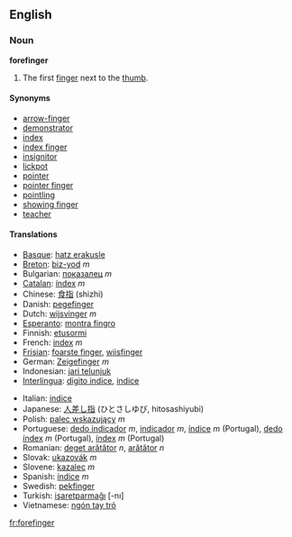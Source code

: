 ==English==
===Noun===
'''forefinger'''
#The first [[finger]] next to the [[thumb]].

====Synonyms====
*[[arrow-finger]]
*[[demonstrator]]
*[[index]]
*[[index finger]]
*[[insignitor]]
*[[lickpot]]
*[[pointer]]
*[[pointer finger]]
*[[pointling]]
*[[showing finger]]
*[[teacher]]

====Translations====
{{top}}
*[[Basque]]: [[hatz erakusle]]
*[[Breton]]: [[biz-yod]] ''m''
*Bulgarian: [[показалец]] ''m''
*[[Catalan]]: [[índex]] ''m''
*Chinese: [[食指]] (shizhi)
*Danish: [[pegefinger]]
*Dutch: [[wijsvinger]] ''m''
*[[Esperanto]]: [[montra fingro]]
*Finnish: [[etusormi]]
*French: [[index]] ''m''
*[[Frisian]]: [[foarste finger]], [[wiisfinger]]
*German: [[Zeigefinger]] ''m''
*Indonesian: [[jari telunjuk]]
*[[Interlingua]]: [[digito indice]], [[indice]]
{{mid}}
*Italian: [[indice]]
*Japanese: [[人差し指]] (ひとさしゆび, hitosashiyubi)
*Polish: [[palec wskazujący]] ''m''
*Portuguese: [[dedo indicador]] ''m'', [[indicador]] ''m'', [[índice]] ''m'' (Portugal), [[dedo índex]] ''m'' (Portugal), [[índex]] ''m'' (Portugal)
*Romanian: [[deget arătător]] ''n'', [[arătător]] ''n''
*Slovak: [[ukazovák]] ''m''
*Slovene: [[kazalec]] ''m''
*Spanish: [[índice]] ''m''
*Swedish: [[pekfinger]]
*Turkish: [[işaretparmağı]] [-nı]
*Vietnamese: [[ngón tay trỏ]]
{{bottom}}

[[fr:forefinger]]